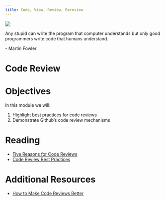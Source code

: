 ```yaml
---
title: Code, View, Review, Rereview
---
```


![](../../images/guidance.png)

:::{.callout-note appearance="minimal"}
Any stupid can write the program that computer understands but only good programmers write code that humans understand.

\- Martin Fowler
:::

# Code Review


# Objectives

In this module we will:

1. Highlight best practices for code reviews
2. Demonstrate Github's code review mechanisms


# Reading

- [Five Reasons for Code Reviews](https://www.brightspot.com/learn/articles/5-reasons-why-the-code-review-process-is-critical-for-developers)
- [Code Review Best Practices](https://blog.palantir.com/code-review-best-practices-19e02780015f)

# Additional Resources


- [How to Make Code Reviews Better](https://relevant.software/blog/good-software-engineer-mentor-tips/)